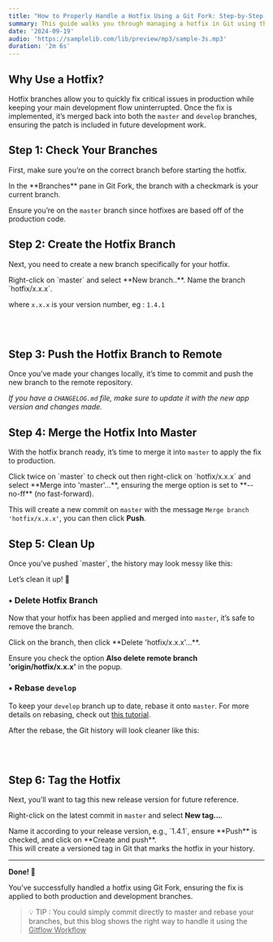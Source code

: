 ```yaml
---
title: "How to Properly Handle a Hotfix Using a Git Fork: Step-by-Step Gitflow Guide"
summary: This guide walks you through managing a hotfix in Git using the Git Fork GUI. A hotfix is an urgent update made to fix bugs in the production codebase. We’ll use a Gitflow-inspired process to handle the hotfix efficiently without touching the command line.
date: '2024-09-19'
audio: 'https://samplelib.com/lib/preview/mp3/sample-3s.mp3'
duration: '2m 6s'
---
```




## Why Use a Hotfix?

Hotfix branches allow you to quickly fix critical issues in production while keeping your main development flow uninterrupted. Once the fix is implemented, it’s merged back into both the `master` and `develop` branches, ensuring the patch is included in future development work.

## Step 1: Check Your Branches

First, make sure you’re on the correct branch before starting the hotfix.

<Figcaption src={asset_1} alt="branches-overview">In the **Branches** pane in Git Fork, the branch with a checkmark is your current branch.</Figcaption>

Ensure you’re on the `master` branch since hotfixes are based off of the production code.

## Step 2: Create the Hotfix Branch

Next, you need to create a new branch specifically for your hotfix.

<Figcaption src={asset_2} alt="create-hotfix-branch">Right-click on `master` and select **New branch..**. Name the branch `hotfix/x.x.x`.</Figcaption>

where `x.x.x` is your version number, eg : `1.4.1`

<br /><br />

## Step 3: Push the Hotfix Branch to Remote

<Figcaption src={asset_3} alt="push-hotfix-branch">Once you’ve made your changes locally, it’s time to commit and push the new branch to the remote repository.</Figcaption>

_If you have a `CHANGELOG.md` file, make sure to update it with the new app version and changes made._

## Step 4: Merge the Hotfix Into Master

With the hotfix branch ready, it’s time to merge it into `master` to apply the fix to production.

<Figcaption src={asset_4} alt="merge-hotfix-to-master">Click twice on `master` to check out then right-click on `hotfix/x.x.x` and select **Merge into 'master'...**, ensuring the merge option is set to **--no-ff** (no fast-forward).</Figcaption>

This will create a new commit on `master` with the message `Merge branch 'hotfix/x.x.x'`, you can then click **Push**.

## Step 5: Clean Up

<Figcaption src={asset_5} alt="git-history-before">Once you’ve pushed `master`, the history may look messy like this:</Figcaption> 

Let’s clean it up! 🧹

### &#x2022; Delete Hotfix Branch

Now that your hotfix has been applied and merged into `master`, it’s safe to remove the branch.

<Figcaption src={asset_6} alt="delete-hotfix-branch">Click on the branch, then click **Delete 'hotfix/x.x.x'...**.</Figcaption> 

Ensure you check the option **Also delete remote branch 'origin/hotfix/x.x.x'** in the popup.

### &#x2022; Rebase `develop`

To keep your `develop` branch up to date, rebase it onto `master`. For more details on rebasing, check out [this tutorial](/blog/why-rebase-instead-of-merge-step-by-step-guide).

<Figcaption src={asset_7} alt="git-history-before-after">After the rebase, the Git history will look cleaner like this:</Figcaption> 

<br /><br />

## Step 6: Tag the Hotfix

Next, you’ll want to tag this new release version for future reference.

Right-click on the latest commit in `master` and select **New tag...**.

<Figcaption src={asset_8} alt="create-tag-for-hotfix">Name it according to your release version, e.g., `1.4.1`, ensure **Push** is checked, and click on **Create and push**.</Figcaption>

<Figcaption src={asset_9} alt="tag-overview-in-history">This will create a versioned tag in Git that marks the hotfix in your history.</Figcaption>

---
**Done! 🎉**

You’ve successfully handled a hotfix using Git Fork, ensuring the fix is applied to both production and development branches.

> 💡 TIP : You could simply commit directly to master and rebase your branches, but this blog shows the right way to handle it using the <u title="Gitflow Workflow is a Git branching model that organizes development into two main branches: master (for production-ready code) and develop (for ongoing development). Feature branches are created from develop for new features, while release and hotfix branches are used for finalizing versions and fixing critical issues, respectively. It helps manage large projects with structured and parallel development.">Gitflow Workflow</u>

